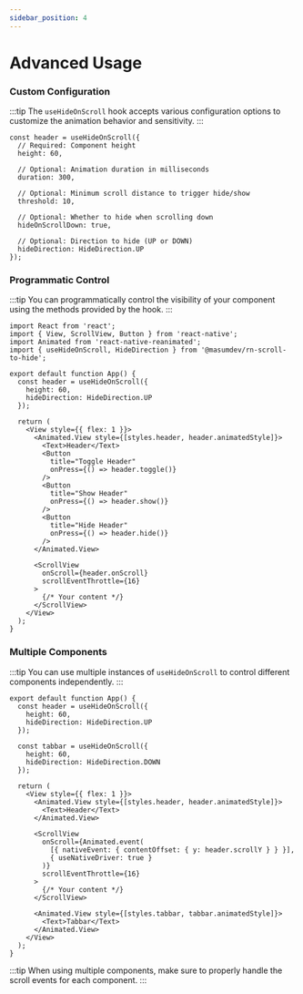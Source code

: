```yaml
---
sidebar_position: 4
---
```


# Advanced Usage

### Custom Configuration

:::tip
The `useHideOnScroll` hook accepts various configuration options to customize the animation behavior and sensitivity.
:::

```tsx
const header = useHideOnScroll({
  // Required: Component height
  height: 60,

  // Optional: Animation duration in milliseconds
  duration: 300,

  // Optional: Minimum scroll distance to trigger hide/show
  threshold: 10,

  // Optional: Whether to hide when scrolling down
  hideOnScrollDown: true,

  // Optional: Direction to hide (UP or DOWN)
  hideDirection: HideDirection.UP
});
```

### Programmatic Control

:::tip
You can programmatically control the visibility of your component using the methods provided by the hook.
:::

```tsx
import React from 'react';
import { View, ScrollView, Button } from 'react-native';
import Animated from 'react-native-reanimated';
import { useHideOnScroll, HideDirection } from '@masumdev/rn-scroll-to-hide';

export default function App() {
  const header = useHideOnScroll({
    height: 60,
    hideDirection: HideDirection.UP
  });

  return (
    <View style={{ flex: 1 }}>
      <Animated.View style={[styles.header, header.animatedStyle]}>
        <Text>Header</Text>
        <Button
          title="Toggle Header"
          onPress={() => header.toggle()}
        />
        <Button
          title="Show Header"
          onPress={() => header.show()}
        />
        <Button
          title="Hide Header"
          onPress={() => header.hide()}
        />
      </Animated.View>

      <ScrollView
        onScroll={header.onScroll}
        scrollEventThrottle={16}
      >
        {/* Your content */}
      </ScrollView>
    </View>
  );
}
```

### Multiple Components

:::tip
You can use multiple instances of `useHideOnScroll` to control different components independently.
:::

```tsx
export default function App() {
  const header = useHideOnScroll({
    height: 60,
    hideDirection: HideDirection.UP
  });

  const tabbar = useHideOnScroll({
    height: 60,
    hideDirection: HideDirection.DOWN
  });

  return (
    <View style={{ flex: 1 }}>
      <Animated.View style={[styles.header, header.animatedStyle]}>
        <Text>Header</Text>
      </Animated.View>

      <ScrollView
        onScroll={Animated.event(
          [{ nativeEvent: { contentOffset: { y: header.scrollY } } }],
          { useNativeDriver: true }
        )}
        scrollEventThrottle={16}
      >
        {/* Your content */}
      </ScrollView>

      <Animated.View style={[styles.tabbar, tabbar.animatedStyle]}>
        <Text>Tabbar</Text>
      </Animated.View>
    </View>
  );
}
```

:::tip
When using multiple components, make sure to properly handle the scroll events for each component.
:::